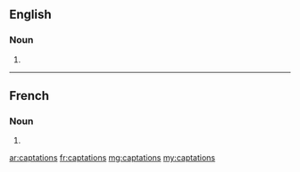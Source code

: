 ==English==

===Noun===
{{head|en|plural}}

# {{plural of|captation|lang=en|nocat=1}}

----

==French==

===Noun===
{{head|fr|plural}} {{f-p}}

# {{plural of|captation|lang=fr|nocat=1}}

[[ar:captations]]
[[fr:captations]]
[[mg:captations]]
[[my:captations]]